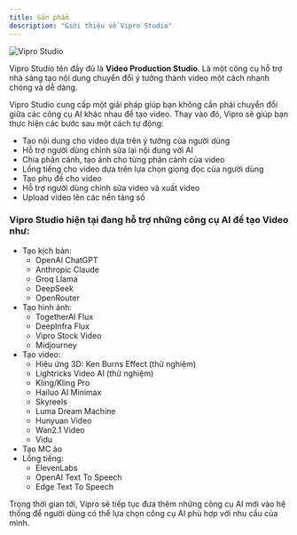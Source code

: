 ```yaml
---
title: Sản phẩm
description: "Giới thiệu về Vipro Studio"
---
```


<img
  src='/vi/images/introduction/vipro-app.jpg'
  alt='Vipro Studio'
  className='rounded-lg'
/>

Vipro Studio tên đầy đủ là **Video Production Studio**. Là một công cụ hỗ trợ nhà sáng tạo nội dung chuyển đổi ý tưởng thành video một cách nhanh chóng và dễ dàng.

Vipro Studio cung cấp một giải pháp giúp bạn không cần phải chuyển đổi giữa các công cụ AI khác nhau để tạo video. Thay vào đó, Vipro sẽ giúp bạn thực hiện các bước sau một cách tự động:

- Tạo nội dung cho video dựa trên ý tưởng của người dùng
- Hỗ trợ người dùng chỉnh sửa lại nội dung với AI
- Chia phân cảnh, tạo ảnh cho từng phân cảnh của video
- Lồng tiếng cho video dựa trên lựa chọn giọng đọc của người dùng
- Tạo phụ đề cho video
- Hỗ trợ người dùng chỉnh sửa video và xuất video
- Upload video lên các nền tảng số

### Vipro Studio hiện tại đang hỗ trợ những công cụ AI để tạo Video như:

- Tạo kịch bản:
  - OpenAI ChatGPT
  - Anthropic Claude
  - Groq Llama
  - DeepSeek
  - OpenRouter
- Tạo hình ảnh:
  - TogetherAI Flux
  - DeepInfra Flux
  - Vipro Stock Video
  - Midjourney
- Tạo video:
  - Hiệu ứng 3D: Ken Burns Effect (thử nghiệm)
  - Lightricks Video AI (thử nghiệm)
  - Kling/Kling Pro
  - Hailuo AI Minimax
  - Skyreels
  - Luma Dream Machine
  - Hunyuan Video
  - Wan2.1 Video
  - Vidu
- Tạo MC ảo
- Lồng tiếng:
  - ElevenLabs
  - OpenAI Text To Speech
  - Edge Text To Speech

Trong thời gian tới, Vipro sẽ tiếp tục đưa thêm những công cụ AI mới vào hệ thống để người dùng có thể lựa chọn công cụ AI phù hợp với nhu cầu của mình.
